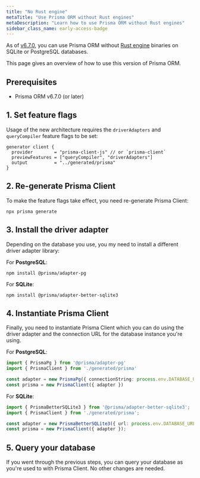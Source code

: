 ```yaml
---
title: "No Rust engine"
metaTitle: "Use Prisma ORM without Rust engines"
metaDescription: "Learn how to use Prisma ORM without Rust engines"
sidebar_class_name: early-access-badge
---
```


As of [v6.7.0](https://github.com/prisma/prisma/releases/tag/6.7.0), you can use Prisma ORM without [Rust engine](/orm/more/under-the-hood/engines) binaries on SQLite or PostgreSQL databases.

This page gives an overview of how to use this version of Prisma ORM.

## Prerequisites

- Prisma ORM v6.7.0 (or later)

## 1. Set feature flags

Usage of the new architecture requires the `driverAdapters` and `queryCompiler` feature flags to be set:

```prisma file=schema.prisma
generator client {
  provider        = "prisma-client-js" // or `prisma-client`
  previewFeatures = ["queryCompiler", "driverAdapters"]
  output          = "../generated/prisma"
}
```

## 2. Re-generate Prisma Client

To make the feature flags take effect, you need re-generate Prisma Client:

```
npx prisma generate
```

## 3. Install the driver adapter

Depending on the database you use, you my need to install a different driver adapter library:

For **PostgreSQL**:

```
npm install @prisma/adapter-pg
```

For **SQLite**:

```
npm install @prisma/adapter-better-sqlite3
```

## 4. Instantiate Prisma Client

Finally, you need to instantiate Prisma Client which you can do using the driver adapter and the connection URL for the database instance you're using.

For **PostgreSQL**:

```ts
import { PrismaPg } from '@prisma/adapter-pg'
import { PrismaClient } from './generated/prisma'

const adapter = new PrismaPg({ connectionString: process.env.DATABASE_URL })
const prisma = new PrismaClient({ adapter })
```

For **SQLite**:

```ts
import { PrismaBetterSQLite3 } from '@prisma/adapter-better-sqlite3';
import { PrismaClient } from './generated/prisma';

const adapter = new PrismaBetterSQLite3({ url: process.env.DATABASE_URL })
const prisma = new PrismaClient({ adapter });
```

## 5. Query your database

If you went through the previous steps, you can query your database as you're used to with Prisma Client. No other changes are needed.